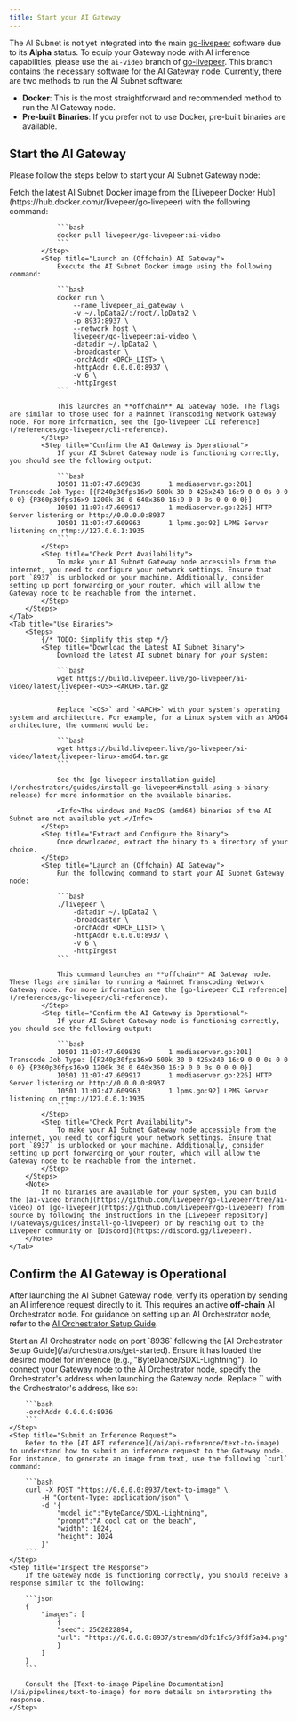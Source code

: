 ```yaml
---
title: Start your AI Gateway
---
```


The AI Subnet is not yet integrated into the main
[go-livepeer](https://github.com/livepeer/go-livepeer) software due to its
**Alpha** status. To equip your Gateway node with AI inference capabilities,
please use the `ai-video` branch of
[go-livepeer](https://github.com/livepeer/go-livepeer/tree/ai-video). This
branch contains the necessary software for the AI Gateway node. Currently, there
are two methods to run the AI Subnet software:

- **Docker**: This is the most straightforward and recommended method to run the
  AI Gateway node.
- **Pre-built Binaries**: If you prefer not to use Docker, pre-built binaries
  are available.

## Start the AI Gateway

Please follow the steps below to start your AI Subnet Gateway node:

<Tabs>
    <Tab title="Use Docker (Recommended)">
        <Steps>
            <Step title="Retrieve the AI Subnet Docker Image">
                Fetch the latest AI Subnet Docker image from the [Livepeer Docker Hub](https://hub.docker.com/r/livepeer/go-livepeer) with the following command:

                ```bash
                docker pull livepeer/go-livepeer:ai-video
                ```
            </Step>
            <Step title="Launch an (Offchain) AI Gateway">
                Execute the AI Subnet Docker image using the following command:

                ```bash
                docker run \
                    --name livepeer_ai_gateway \
                    -v ~/.lpData2/:/root/.lpData2 \
                    -p 8937:8937 \
                    --network host \
                    livepeer/go-livepeer:ai-video \
                    -datadir ~/.lpData2 \
                    -broadcaster \
                    -orchAddr <ORCH_LIST> \
                    -httpAddr 0.0.0.0:8937 \
                    -v 6 \
                    -httpIngest
                ```

                This launches an **offchain** AI Gateway node. The flags are similar to those used for a Mainnet Transcoding Network Gateway node. For more information, see the [go-livepeer CLI reference](/references/go-livepeer/cli-reference).
            </Step>
            <Step title="Confirm the AI Gateway is Operational">
                If your AI Subnet Gateway node is functioning correctly, you should see the following output:

                ```bash
                I0501 11:07:47.609839       1 mediaserver.go:201] Transcode Job Type: [{P240p30fps16x9 600k 30 0 426x240 16:9 0 0 0s 0 0 0 0} {P360p30fps16x9 1200k 30 0 640x360 16:9 0 0 0s 0 0 0 0}]
                I0501 11:07:47.609917       1 mediaserver.go:226] HTTP Server listening on http://0.0.0.0:8937
                I0501 11:07:47.609963       1 lpms.go:92] LPMS Server listening on rtmp://127.0.0.1:1935
                ```
            </Step>
            <Step title="Check Port Availability">
                To make your AI Subnet Gateway node accessible from the internet, you need to configure your network settings. Ensure that port `8937` is unblocked on your machine. Additionally, consider setting up port forwarding on your router, which will allow the Gateway node to be reachable from the internet.
            </Step>
        </Steps>
    </Tab>
    <Tab title="Use Binaries">
        <Steps>
            {/* TODO: Simplify this step */}
            <Step title="Download the Latest AI Subnet Binary">
                Download the latest AI subnet binary for your system:

                ```bash
                wget https://build.livepeer.live/go-livepeer/ai-video/latest/livepeer-<OS>-<ARCH>.tar.gz
                ```

                Replace `<OS>` and `<ARCH>` with your system's operating system and architecture. For example, for a Linux system with an AMD64 architecture, the command would be:

                ```bash
                wget https://build.livepeer.live/go-livepeer/ai-video/latest/livepeer-linux-amd64.tar.gz
                ```

                See the [go-livepeer installation guide](/orchestrators/guides/install-go-livepeer#install-using-a-binary-release) for more information on the available binaries.

                <Info>The windows and MacOS (amd64) binaries of the AI Subnet are not available yet.</Info>
            </Step>
            <Step title="Extract and Configure the Binary">
                Once downloaded, extract the binary to a directory of your choice.
            </Step>
            <Step title="Launch an (Offchain) AI Gateway">
                Run the following command to start your AI Subnet Gateway node:

                ```bash
                ./livepeer \
                    -datadir ~/.lpData2 \
                    -broadcaster \
                    -orchAddr <ORCH_LIST> \
                    -httpAddr 0.0.0.0:8937 \
                    -v 6 \
                    -httpIngest
                ```

                This command launches an **offchain** AI Gateway node. These flags are similar to running a Mainnet Transcoding Network Gateway node. For more information see the [go-livepeer CLI reference](/references/go-livepeer/cli-reference).
            </Step>
            <Step title="Confirm the AI Gateway is Operational">
                If your AI Subnet Gateway node is functioning correctly, you should see the following output:

                ```bash
                I0501 11:07:47.609839       1 mediaserver.go:201] Transcode Job Type: [{P240p30fps16x9 600k 30 0 426x240 16:9 0 0 0s 0 0 0 0} {P360p30fps16x9 1200k 30 0 640x360 16:9 0 0 0s 0 0 0 0}]
                I0501 11:07:47.609917       1 mediaserver.go:226] HTTP Server listening on http://0.0.0.0:8937
                I0501 11:07:47.609963       1 lpms.go:92] LPMS Server listening on rtmp://127.0.0.1:1935
                ```
            </Step>
            <Step title="Check Port Availability">
                To make your AI Subnet Gateway node accessible from the internet, you need to configure your network settings. Ensure that port `8937` is unblocked on your machine. Additionally, consider setting up port forwarding on your router, which will allow the Gateway node to be reachable from the internet.
            </Step>
        </Steps>
        <Note>
            If no binaries are available for your system, you can build the [ai-video branch](https://github.com/livepeer/go-livepeer/tree/ai-video) of [go-livepeer](https://github.com/livepeer/go-livepeer) from source by following the instructions in the [Livepeer repository](/Gateways/guides/install-go-livepeer) or by reaching out to the Livepeer community on [Discord](https://discord.gg/livepeer).
        </Note>
    </Tab>

</Tabs>

## Confirm the AI Gateway is Operational

After launching the AI Subnet Gateway node, verify its operation by sending an
AI inference request directly to it. This requires an active **off-chain** AI
Orchestrator node. For guidance on setting up an AI Orchestrator node, refer to
the [AI Orchestrator Setup Guide](/ai/orchestrators/get-started).

<Steps>
    <Step title="Launch an AI Orchestrator">
        Start an AI Orchestrator node on port `8936` following the [AI Orchestrator Setup Guide](/ai/orchestrators/get-started). Ensure it has loaded the desired model for inference (e.g., "ByteDance/SDXL-Lightning").
    </Step>
    <Step title="Link Gateway to AI Orchestrator">
        To connect your Gateway node to the AI Orchestrator node, specify the Orchestrator's address when launching the Gateway node. Replace `<ORCH_LIST>` with the Orchestrator's address, like so:

        ```bash
        -orchAddr 0.0.0.0:8936
        ```
    </Step>
    <Step title="Submit an Inference Request">
        Refer to the [AI API reference](/ai/api-reference/text-to-image) to understand how to submit an inference request to the Gateway node. For instance, to generate an image from text, use the following `curl` command:

        ```bash
        curl -X POST "https://0.0.0.0:8937/text-to-image" \
            -H "Content-Type: application/json" \
            -d '{
                "model_id":"ByteDance/SDXL-Lightning",
                "prompt":"A cool cat on the beach",
                "width": 1024,
                "height": 1024
            }'
        ```
    </Step>
    <Step title="Inspect the Response">
        If the Gateway node is functioning correctly, you should receive a response similar to the following:

        ```json
        {
            "images": [
                {
                "seed": 2562822894,
                "url": "https://0.0.0.0:8937/stream/d0fc1fc6/8fdf5a94.png"
                }
            ]
        }
        ```

        Consult the [Text-to-image Pipeline Documentation](/ai/pipelines/text-to-image) for more details on interpreting the response.
    </Step>

</Steps>
